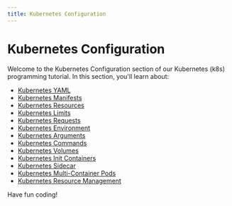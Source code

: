 ```yaml
---
title: Kubernetes Configuration
---
```


# Kubernetes Configuration

Welcome to the Kubernetes Configuration section of our Kubernetes (k8s) programming tutorial. In this section, you'll learn about:

- [Kubernetes YAML](./0-kubernetes-yaml.mdx)
- [Kubernetes Manifests](./1-kubernetes-manifests.mdx)
- [Kubernetes Resources](./2-kubernetes-resources.mdx)
- [Kubernetes Limits](./3-kubernetes-limits.mdx)
- [Kubernetes Requests](./4-kubernetes-requests.mdx)
- [Kubernetes Environment](./5-kubernetes-environment.mdx)
- [Kubernetes Arguments](./6-kubernetes-arguments.mdx)
- [Kubernetes Commands](./7-kubernetes-commands.mdx)
- [Kubernetes Volumes](./8-kubernetes-volumes.mdx)
- [Kubernetes Init Containers](./9-kubernetes-init-containers.mdx)
- [Kubernetes Sidecar](./10-kubernetes-sidecar.mdx)
- [Kubernetes Multi-Container Pods](./11-kubernetes-multi-container.mdx)
- [Kubernetes Resource Management](./12-kubernetes-resource-management.mdx)

Have fun coding!